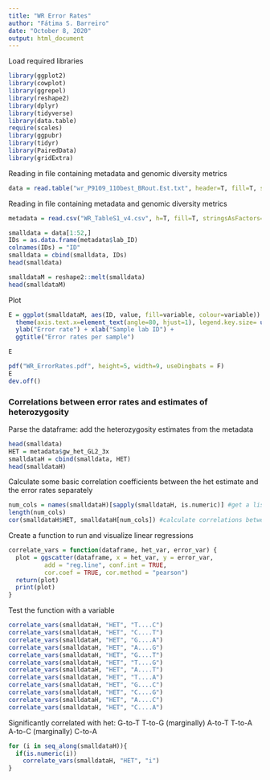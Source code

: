 ```yaml
---
title: "WR Error Rates"
author: "Fátima S. Barreiro"
date: "October 8, 2020"
output: html_document
---
```


Load required libraries
```r
library(ggplot2)
library(cowplot)
library(ggrepel)
library(reshape2)
library(dplyr)
library(tidyverse)
library(data.table)
require(scales)
library(ggpubr)
library(tidyr)
library(PairedData)
library(gridExtra)
```


Reading in file containing metadata and genomic diversity metrics 
```r
data = read.table("wr_P9109_110best_BRout.Est.txt", header=T, fill=T, stringsAsFactors=T, fileEncoding="latin1")
```

Reading in file containing metadata and genomic diversity metrics 
```r
metadata = read.csv("WR_TableS1_v4.csv", h=T, fill=T, stringsAsFactors=T, fileEncoding="latin1")
```


```r
smalldata = data[1:52,]
IDs = as.data.frame(metadata$lab_ID)
colnames(IDs) = "ID"
smalldata = cbind(smalldata, IDs)
head(smalldata)
```


```r
smalldataM = reshape2::melt(smalldata)
head(smalldataM)
```

Plot
```r
E = ggplot(smalldataM, aes(ID, value, fill=variable, colour=variable)) + geom_bar(position = position_dodge(0.6), stat = "identity", width=0.4, size=0.2) + theme_bw() +
  theme(axis.text.x=element_text(angle=80, hjust=1), legend.key.size= unit(4, "mm"), legend.title=element_blank()) +
  ylab("Error rate") + xlab("Sample lab ID") +
  ggtitle("Error rates per sample")

E
```



```r
pdf("WR_ErrorRates.pdf", height=5, width=9, useDingbats = F)
E
dev.off()
```



### Correlations between error rates and estimates of heterozygosity

Parse the dataframe: add the heterozygosity estimates from the metadata
```r
head(smalldata)
HET = metadata$gw_het_GL2_3x
smalldataH = cbind(smalldata, HET)
head(smalldataH)
```


Calculate some basic correlation coefficients between the het estimate and the error rates separately
```r
num_cols = names(smalldataH)[sapply(smalldataH, is.numeric)] #get a list of numerical columns in the dataframe
length(num_cols)
cor(smalldataH$HET, smalldataH[num_cols]) #calculate correlations between all numerical correlations
```



Create a function to run and visualize linear regressions
```r

correlate_vars = function(dataframe, het_var, error_var) {
  plot = ggscatter(dataframe, x = het_var, y = error_var, 
          add = "reg.line", conf.int = TRUE, 
          cor.coef = TRUE, cor.method = "pearson")
  return(plot)
  print(plot)
}

```


Test the function with a variable
```r
correlate_vars(smalldataH, "HET", "T....C")
correlate_vars(smalldataH, "HET", "C....T")
correlate_vars(smalldataH, "HET", "G....A")
correlate_vars(smalldataH, "HET", "A....G")
correlate_vars(smalldataH, "HET", "G....T")
correlate_vars(smalldataH, "HET", "T....G")
correlate_vars(smalldataH, "HET", "A....T")
correlate_vars(smalldataH, "HET", "T....A")
correlate_vars(smalldataH, "HET", "G....C")
correlate_vars(smalldataH, "HET", "C....G")
correlate_vars(smalldataH, "HET", "A....C")
correlate_vars(smalldataH, "HET", "C....A")

```

Significantly correlated with het:
G-to-T
T-to-G (marginally)
A-to-T
T-to-A
A-to-C (marginally)
C-to-A


```r
for (i in seq_along(smalldataH)){
  if(is.numeric(i))
    correlate_vars(smalldataH, "HET", "i")
}

```































